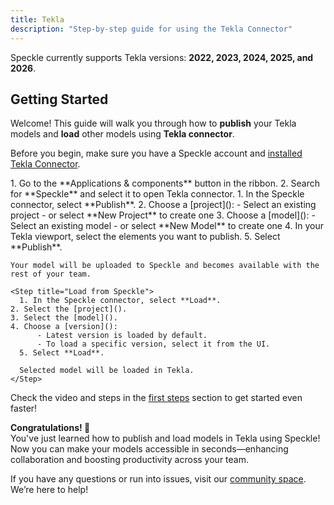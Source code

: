 ```yaml
---
title: Tekla  
description: "Step-by-step guide for using the Tekla Connector"
---
```


<Info>Speckle currently supports Tekla versions: **2022, 2023, 2024, 2025, and 2026**.</Info>

## Getting Started

Welcome! This guide will walk you through how to **publish** your Tekla models and **load** other models using **Tekla connector**.

<Note> Before you begin, make sure you have a Speckle account and [installed Tekla Connector](http://localhost:3000/connectors/installation).</Note>

<Steps>
  <Step title="Open Tekla connector">
    1. Go to the **Applications & components** button in the ribbon.
    2. Search for **Speckle** and select it to open Tekla connector.
  </Step>

  <Step title="Publish to Speckle">
    1. In the Speckle connector, select **Publish**.
    2. Choose a [project]():
        - Select an existing project
        - or select **New Project** to create one
    3. Choose a [model]():
        - Select an existing model
        - or select **New Model** to create one
    4. In your Tekla viewport, select the elements you want to publish.
    5. Select **Publish**.
    
    Your model will be uploaded to Speckle and becomes available with the rest of your team.
  </Step>


    <Step title="Load from Speckle">
      1. In the Speckle connector, select **Load**.
    2. Select the [project]().
    3. Select the [model]().
    4. Choose a [version]():
          - Latest version is loaded by default.
          - To load a specific version, select it from the UI.
      5. Select **Load**.

      Selected model will be loaded in Tekla.
    </Step>

</Steps>

<Tip> Check the video and steps in the [first steps](/get-started/quickstart.mdx) section to get started even faster!</Tip>

**Congratulations! 🥳**  
You've just learned how to publish and load models in Tekla using Speckle! Now you can make your models accessible in seconds—enhancing collaboration and boosting productivity across your team.

<Info> If you have any questions or run into issues, visit our [community space](https://speckle.community/). We’re here to help!</Info>


<LearnMore />
